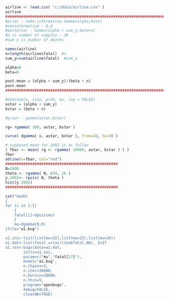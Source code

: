 
```r
airline <- read.csv( "c:/data/airline.csv" )
airline
###############################################################################
#prior - no0n-informative Gamma(alpha,beta)
#noninformative - 0,0
#posterior - Gamma(alpha + sum_y,beta+n)
#n is number of samples - 26
#sum y is number of deaths
```

```r
names(airline)
n=length(airline$fatal)  #n
sum_y=sum(airline$fatal)  #sum_y

alpha=0
beta=0
```
```r
post.mean = (alpha + sum_y)/(beta + n)
post.mean
###############################################################################

#dnbinom(x, size, prob, mu, log = FALSE)
astar = (alpha + sum_y)
bstar = (beta + n)

#prior - gamma(astar,bstar)

rg= rgamma( 100, astar, bstar )

curve( dgamma( x, astar, bstar ), from=20, to=30 )

# supposed mean for 2002 is as follow
( fbar <- mean( rg <- rgamma( 10000, astar, bstar ) ) )
fbar
abline(v=fbar, col="red")
##################################################
N=1000
theta <- rgamma( N, 634, 26 )
y.2002<- rpois( N, theta )
hist(y.2002)
##################################################
```

```r
cat("model
{
for (i in 1:I)
	{
	fatal[i]~dpois(mu)
	}
	mu~dgamma(0,0)
}file="a1.bug")

a1.ini<-list(list(mu=22),list(mu=23),list(mu=24))
a1.dat<-list(fatal =c(airline$fatal,NA), I=27
a1.res<-bugs(data=a1.dat,
		inits=a1.ini,
		param=c("mu","fatal[27]"),
		model="a1.bug",
		n.chains=3,
		n.iter=30000,
		n.burnin=20000,
		n.thin=5,
		program="openbugs",
		debug=FALSE,
		clearWD=TRUE)
```

